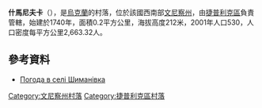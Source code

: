 {{coord|48|39|40|N|29|26|11|E|scale:30000|display=title}}

'''什馬尼夫卡'''（{{lang-uk|Шиманівка}}），是[[烏克蘭|烏克蘭]]的村落，位於該國西南部[[文尼察州|文尼察州]]，由[[捷普利克區|捷普利克區]]負責管轄，始建於1740年，面積0.2平方公里，海拔高度212米，2001年人口530，人口密度每平方公里2,663.32人。

==參考資料==
* [http://weather.in.ua/ua/vinnickaja/28946 Погода в селі Шиманівка] {{Wayback|url=http://weather.in.ua/ua/vinnickaja/28946 |date=20111220081356 }}

[[Category:文尼察州村落|Category:文尼察州村落]]
[[Category:捷普利克區村落|Category:捷普利克區村落]]


{{Vinnytsia-geo-stub}}
